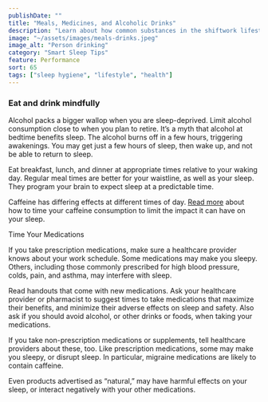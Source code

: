 ```yaml
---
publishDate: ""
title: "Meals, Medicines, and Alcoholic Drinks"
description: "Learn about how common substances in the shiftwork lifestyle can impact your sleep."
image: "~/assets/images/meals-drinks.jpeg"
image_alt: "Person drinking"
category: "Smart Sleep Tips"
feature: Performance
sort: 65
tags: ["sleep hygiene", "lifestyle", "health"]
---
```



### Eat and drink mindfully

Alcohol packs a bigger wallop when you are sleep-deprived. Limit alcohol consumption close to when you plan to retire. It’s a myth that alcohol at bedtime benefits sleep. The alcohol burns off in a few hours, triggering awakenings. You may get just a few hours of sleep, then wake up, and not be able to return to sleep.

Eat breakfast, lunch, and dinner at appropriate times relative to your waking day. Regular meal times are better for your waistline, as well as your sleep. They program your brain to expect sleep at a predictable time.

Caffeine has differing effects at different times of day. [Read more](use-caffeine) about how to time your caffeine consumption to limit the impact it can have on your sleep.

Time Your Medications

If you take prescription medications, make sure a healthcare provider knows about your work schedule. Some medications may make you sleepy. Others, including those commonly prescribed for high blood pressure, colds, pain, and asthma, may interfere with sleep.

Read handouts that come with new medications. Ask your healthcare provider or pharmacist to suggest times to take medications that maximize their benefits, and minimize their adverse effects on sleep and safety. Also ask if you should avoid alcohol, or other drinks or foods, when taking your medications.

If you take non-prescription medications or supplements, tell healthcare providers about these, too. Like prescription medications, some may make you sleepy, or disrupt sleep. In particular, migraine medications are likely to contain caffeine.

Even products advertised as “natural,” may have harmful effects on your sleep, or interact negatively with your other medications.
